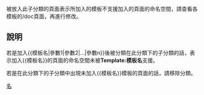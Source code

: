 {{warning|類別內的項目並非全部需要修改。<br>請在做出改變前先閱讀各分類及相關模板的說明。}}

被放入此子分類的頁面表示所加入的模板不支援加入的頁面的命名空間，請查看各模板的/doc頁面，再進行修改。

==說明==
若是加入<nowiki>{{模板名|參數1|參數2|...|參數n}}</nowiki>後被分類在此分類下的子分類的話，表示加入<nowiki>{{模板名}}</nowiki>的頁面的命名空間未被'''Template:模板名'''支援。

若是在此分類下的子分類中出現未加入<nowiki>{{模板名}}</nowiki>模板的頁面的話，請移除分類。
[[Category:维基百科模板清理|名]]